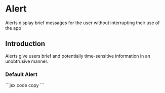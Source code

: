 
<h1 className="text-4xl mt-5 font-bold">Alert</h1>
<p className="text-xl">
  Alerts display brief messages for the user without interrupting their use of
  the app
</p>

<div className="flex flex-col my-6"> 
<h2 className="text-xl font-bold ">Introduction</h2>
<p className="text-l mt-2">Alerts give users brief and potentially time-sensitive information in an unobtrusive manner.</p> 
<h3 className="mt-2">Default Alert</h3>
</div> 
<div className="flex  flex-col my-6"> 
<div className="flex  w-full p-4 bg-blue-500/15 mb-2 rounded-lg" style={{height:"150px"}}> 
<div className="relative h-[100px]">
 <Alert 
 variant="solid"
 color="success"
 position="center" 
 message="This is success message"
 title="Success" 
 />
</div>
</div>  
  <div className="block text-wrap w-full py-0">
    ```jsx code copy
    <Alert 
 variant="solid"
 color="success"
 position="center" 
 message="This is success message"
 title="Success" 
 />
    ```
  </div>

</div>
